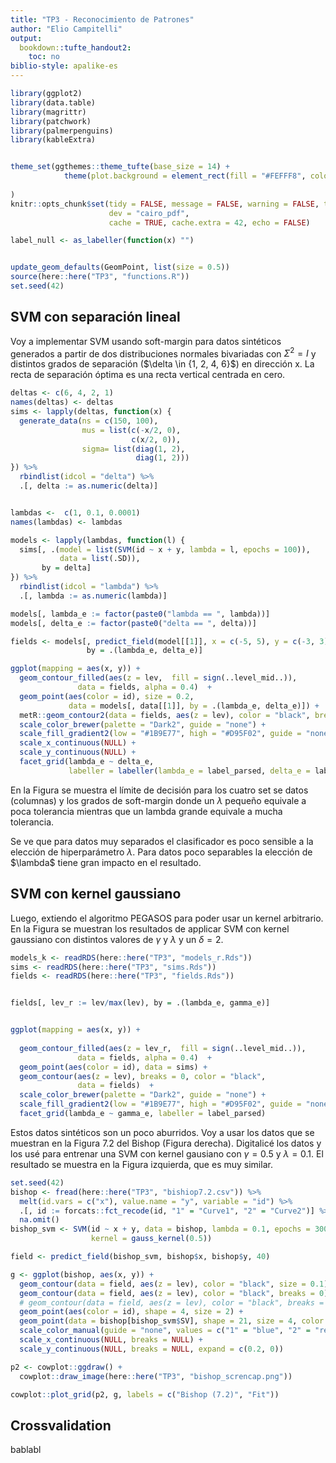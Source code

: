 ```yaml
---
title: "TP3 - Reconocimiento de Patrones"
author: "Elio Campitelli"
output: 
  bookdown::tufte_handout2:
    toc: no
biblio-style: apalike-es
---
```


```r
library(ggplot2)
library(data.table)
library(magrittr)
library(patchwork)
library(palmerpenguins)
library(kableExtra)


theme_set(ggthemes::theme_tufte(base_size = 14) +
            theme(plot.background = element_rect(fill = "#FEFFF8", colour = NA))
          
)
knitr::opts_chunk$set(tidy = FALSE, message = FALSE, warning = FALSE, tidy = FALSE,
                      dev = "cairo_pdf",
                      cache = TRUE, cache.extra = 42, echo = FALSE)

label_null <- as_labeller(function(x) "")


update_geom_defaults(GeomPoint, list(size = 0.5))
source(here::here("TP3", "functions.R"))
set.seed(42)
```


## SVM con separación lineal

Voy a implementar SVM usando soft-margin para datos sintéticos generados a partir de dos distribuciones normales bivariadas con $\Sigma^2=I$ y distintos grados de separación (\$\\delta \\in {1, 2, 4, 6}\$) en dirección x. La recta de separación óptima es una recta vertical centrada en cero.

```r
deltas <- c(6, 4, 2, 1)
names(deltas) <- deltas
sims <- lapply(deltas, function(x) {
  generate_data(ns = c(150, 100), 
                mus = list(c(-x/2, 0), 
                           c(x/2, 0)),
                sigma= list(diag(1, 2), 
                            diag(1, 2)))
}) %>% 
  rbindlist(idcol = "delta") %>% 
  .[, delta := as.numeric(delta)]


lambdas <-  c(1, 0.1, 0.0001)
names(lambdas) <- lambdas

models <- lapply(lambdas, function(l) {
  sims[, .(model = list(SVM(id ~ x + y, lambda = l, epochs = 100)),
           data = list(.SD)), 
       by = delta]
}) %>% 
  rbindlist(idcol = "lambda") %>% 
  .[, lambda := as.numeric(lambda)]

models[, lambda_e := factor(paste0("lambda == ", lambda))]
models[, delta_e := factor(paste0("delta == ", delta))]

fields <- models[, predict_field(model[[1]], x = c(-5, 5), y = c(-3, 3), n = 30), 
                 by = .(lambda_e, delta_e)]
```


```r


ggplot(mapping = aes(x, y)) +
  geom_contour_filled(aes(z = lev,  fill = sign(..level_mid..)),
               data = fields, alpha = 0.4)  +
  geom_point(aes(color = id), size = 0.2,
             data = models[, data[[1]], by = .(lambda_e, delta_e)]) +
  metR::geom_contour2(data = fields, aes(z = lev), color = "black", breaks = 0) + 
  scale_color_brewer(palette = "Dark2", guide = "none") +
  scale_fill_gradient2(low = "#1B9E77", high = "#D95F02", guide = "none") +
  scale_x_continuous(NULL) +
  scale_y_continuous(NULL) +
  facet_grid(lambda_e ~ delta_e, 
             labeller = labeller(lambda_e = label_parsed, delta_e = label_parsed)) 
```

En la Figura \ref{fig:deltas} se muestra el límite de decisión para los cuatro set se datos (columnas) y los grados de soft-margin donde un $\lambda$ pequeño equivale a poca tolerancia mientras que un lambda grande equivale a mucha tolerancia.

Se ve que para datos muy separados el clasificador es poco sensible a la elección de hiperparámetro $\lambda$. Para datos poco separables  la elección de \$\\lambda\$ tiene gran impacto en el resultado.

## SVM con kernel gaussiano

Luego, extiendo el algoritmo PEGASOS para poder usar un kernel arbitrario. En la Figura \ref{fig:svm-gauss} se muestran los resultados de applicar SVM con kernel gaussiano con distintos valores de $\gamma$ y $\lambda$ y un $\delta = 2$. 

```r
models_k <- readRDS(here::here("TP3", "models_r.Rds"))
sims <- readRDS(here::here("TP3", "sims.Rds"))
fields <- readRDS(here::here("TP3", "fields.Rds"))


fields[, lev_r := lev/max(lev), by = .(lambda_e, gamma_e)] 


ggplot(mapping = aes(x, y)) +
  
  geom_contour_filled(aes(z = lev_r,  fill = sign(..level_mid..)),
               data = fields, alpha = 0.4)  +
  geom_point(aes(color = id), data = sims) +
  geom_contour(aes(z = lev), breaks = 0, color = "black",
               data = fields)  +
  scale_color_brewer(palette = "Dark2", guide = "none") +
  scale_fill_gradient2(low = "#1B9E77", high = "#D95F02", guide = "none") +
  facet_grid(lambda_e ~ gamma_e, labeller = label_parsed)
```

Estos datos sintéticos son un poco aburridos. Voy a usar los datos que se muestran en la Figura 7.2 del Bishop (Figura \ref{fig:bishop2} derecha). Digitalicé los datos y los usé para entrenar una SVM con kernel gausiano con $\gamma = 0.5$ y $\lambda = 0.1$. El resultado se muestra en la Figura \ref{fig:bishop2} izquierda, que es muy similar. 


```r
set.seed(42)
bishop <- fread(here::here("TP3", "bishiop7.2.csv")) %>% 
  melt(id.vars = c("x"), value.name = "y", variable = "id") %>% 
  .[, id := forcats::fct_recode(id, "1" = "Curve1", "2" = "Curve2")] %>% 
  na.omit() 
bishop_svm <- SVM(id ~ x + y, data = bishop, lambda = 0.1, epochs = 300,
                  kernel = gauss_kernel(0.5))

field <- predict_field(bishop_svm, bishop$x, bishop$y, 40)
```

```r

g <- ggplot(bishop, aes(x, y)) +
  geom_contour(data = field, aes(z = lev), color = "black", size = 0.1) +
  geom_contour(data = field, aes(z = lev), color = "black", breaks = 0) +
  # geom_contour(data = field, aes(z = lev), color = "black", breaks = c(-1, 1)) +
  geom_point(aes(color = id), shape = 4, size = 2) +
  geom_point(data = bishop[bishop_svm$SV], shape = 21, size = 4, color = "green") +
  scale_color_manual(guide = "none", values = c("1" = "blue", "2" = "red")) +
  scale_x_continuous(NULL, breaks = NULL) +
  scale_y_continuous(NULL, breaks = NULL, expand = c(0.2, 0))

p2 <- cowplot::ggdraw() +
  cowplot::draw_image(here::here("TP3", "bishop_screncap.png"))

cowplot::plot_grid(p2, g, labels = c("Bishop (7.2)", "Fit"))
```

## Crossvalidation


bablabl